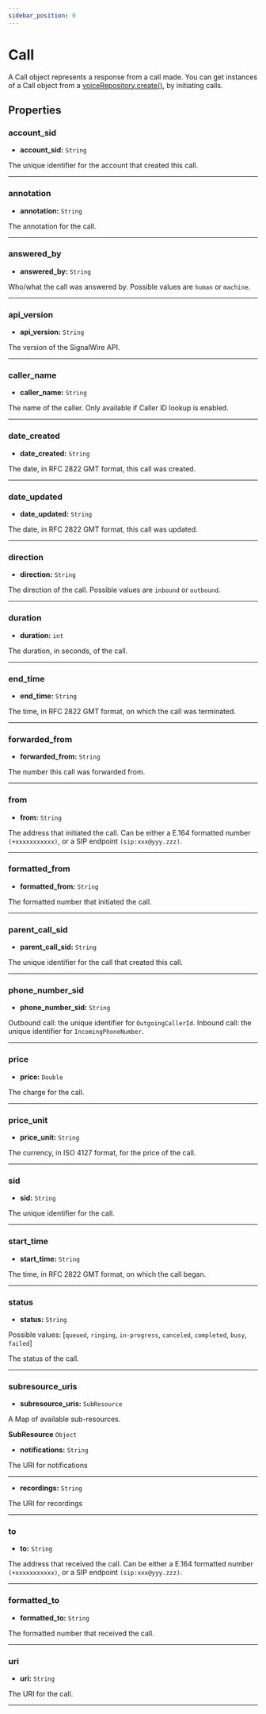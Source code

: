 ```yaml
---
sidebar_position: 0
---
```


# Call

A Call object represents a response from a call made. You can get instances of a Call object from a [voiceRepository.create()](java/reference/voice/VoiceRepository.mdx#create), by initiating calls.

## Properties

### account_sid

- **account_sid:** `String`

The unique identifier for the account that created this call.

---

### annotation
- **annotation:** `String`

The annotation for the call.

---

### answered_by
- **answered_by:** `String`

Who/what the call was answered by. Possible values are `human` or `machine`.

---
### api_version

- **api_version:** `String`

The version of the SignalWire API.

---

### caller_name

- **caller_name:** `String`

The name of the caller. Only available if Caller ID lookup is enabled.

---

### date_created

- **date_created:** `String`

The date, in RFC 2822 GMT format, this call was created.

---

### date_updated

- **date_updated:** `String`

The date, in RFC 2822 GMT format, this call was updated.

---

### direction

- **direction:** `String`

The direction of the call. Possible values are `inbound` or `outbound`.

---

### duration

- **duration:** `int`

The duration, in seconds, of the call.

---

### end_time

- **end_time:** `String`

The time, in RFC 2822 GMT format, on which the call was terminated.

---

### forwarded_from

- **forwarded_from:** `String`

The number this call was forwarded from.

---

### from

- **from:** `String`

The address that initiated the call. Can be either a E.164 formatted number `(+xxxxxxxxxxx)`, or a SIP endpoint `(sip:xxx@yyy.zzz)`.

---

### formatted_from

- **formatted_from:** `String`

The formatted number that initiated the call.

---
### parent_call_sid

- **parent_call_sid:** `String`

The unique identifier for the call that created this call.

---

### phone_number_sid

- **phone_number_sid:** `String`

Outbound call: the unique identifier for `OutgoingCallerId`. Inbound call: the unique identifier for `IncomingPhoneNumber`.

---

### price

- **price:** `Double`

The charge for the call.

---

### price_unit

- **price_unit:** `String`

The currency, in ISO 4127 format, for the price of the call.

---

### sid

- **sid:** `String`

The unique identifier for the call.

---

### start_time

- **start_time:** `String`

The time, in RFC 2822 GMT format, on which the call began.

---

### status

- **status:** `String`

Possible values: [`queued`, `ringing`, `in-progress`, `canceled`, `completed`, `busy`, `failed`]

The status of the call.

---

### subresource_uris

- **subresource_uris:** `SubResource`

A Map of available sub-resources.

**SubResource** `Object`

- **notifications:** `String`

The URI for notifications

---
- **recordings:** `String`

The URI for recordings

---

### to

- **to:** `String`

The address that received the call. Can be either a E.164 formatted number `(+xxxxxxxxxxx)`, or a SIP endpoint `(sip:xxx@yyy.zzz)`.

---

### formatted_to

- **formatted_to:** `String`

The formatted number that received the call.

---

### uri

- **uri:** `String`

The URI for the call.

---
